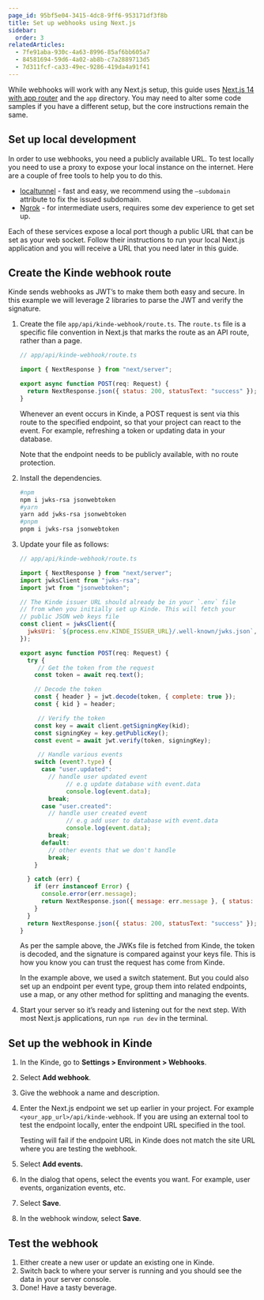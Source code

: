 ```yaml
---
page_id: 95bf5e04-3415-4dc8-9ff6-953171df3f8b
title: Set up webhooks using Next.js
sidebar:
  order: 3
relatedArticles:
  - 7fe91aba-930c-4a63-8996-85af6bb605a7
  - 84581694-59d6-4a02-ab8b-c7a2889713d5
  - 7d311fcf-ca33-49ec-9286-419da4a91f41
---
```


While webhooks will work with any Next.js setup, this guide uses [Next.js 14 with app router](/developer-tools/sdks/backend/nextjs-sdk/) and the `app` directory. You may need to alter some code samples if you have a different setup, but the core instructions remain the same.

## Set up local development

In order to use webhooks, you need a publicly available URL. To test locally you need to use a proxy to expose your local instance on the internet. Here are a couple of free tools to help you to do this.

- [localtunnel](https://theboroer.github.io/localtunnel-www/) - fast and easy, we recommend using the `—subdomain` attribute to fix the issued subdomain.
- [Ngrok](https://ngrok.com/) - for intermediate users, requires some dev experience to get set up.

Each of these services expose a local port though a public URL that can be set as your web socket. Follow their instructions to run your local Next.js application and you will receive a URL that you need later in this guide.

## Create the Kinde webhook route

Kinde sends webhooks as JWT’s to make them both easy and secure. In this example we will leverage 2 libraries to parse the JWT and verify the signature.

1. Create the file `app/api/kinde-webhook/route.ts`. The `route.ts` file is a specific file convention in Next.js that marks the route as an API route, rather than a page.

   ```jsx
   // app/api/kinde-webhook/route.ts

   import { NextResponse } from "next/server";

   export async function POST(req: Request) {
     return NextResponse.json({ status: 200, statusText: "success" });
   }
   ```

   Whenever an event occurs in Kinde, a POST request is sent via this route to the specified endpoint, so that your project can react to the event. For example, refreshing a token or updating data in your database.

   Note that the endpoint needs to be publicly available, with no route protection.

2. Install the dependencies.

   ```bash
   #npm
   npm i jwks-rsa jsonwebtoken
   #yarn
   yarn add jwks-rsa jsonwebtoken
   #pnpm
   pnpm i jwks-rsa jsonwebtoken
   ```

3. Update your file as follows:

   ```jsx
   // app/api/kinde-webhook/route.ts

   import { NextResponse } from "next/server";
   import jwksClient from "jwks-rsa";
   import jwt from "jsonwebtoken";

   // The Kinde issuer URL should already be in your `.env` file
   // from when you initially set up Kinde. This will fetch your
   // public JSON web keys file
   const client = jwksClient({
     jwksUri: `${process.env.KINDE_ISSUER_URL}/.well-known/jwks.json`,
   });

   export async function POST(req: Request) {
     try {
   		// Get the token from the request
       const token = await req.text();

       // Decode the token
       const { header } = jwt.decode(token, { complete: true });
       const { kid } = header;

   		// Verify the token
       const key = await client.getSigningKey(kid);
       const signingKey = key.getPublicKey();
       const event = await jwt.verify(token, signingKey);

   		// Handle various events
       switch (event?.type) {
         case "user.updated":
           // handle user updated event
   				// e.g update database with event.data
   				console.log(event.data);
           break;
         case "user.created":
           // handle user created event
   				// e.g add user to database with event.data
   				console.log(event.data);
           break;
         default:
           // other events that we don't handle
           break;
       }

     } catch (err) {
       if (err instanceof Error) {
         console.error(err.message);
         return NextResponse.json({ message: err.message }, { status: 400 });
       }
     }
     return NextResponse.json({ status: 200, statusText: "success" });
   }
   ```

   As per the sample above, the JWKs file is fetched from Kinde, the token is decoded, and the signature is compared against your keys file. This is how you know you can trust the request has come from Kinde.

   <Aside title="Handling different event types">

   In the example above, we used a switch statement. But you could also set up an endpoint per event type, group them into related endpoints, use a map, or any other method for splitting and managing the events.

   </Aside>

4. Start your server so it’s ready and listening out for the next step. With most Next.js applications, run `npm run dev` in the terminal.

## Set up the webhook in Kinde

1. In the Kinde, go to **Settings > Environment > Webhooks**.
2. Select **Add webhook**.
3. Give the webhook a name and description.
4. Enter the Next.js endpoint we set up earlier in your project. For example `<your_app_url>/api/kinde-webhook`. If you are using an external tool to test the endpoint locally, enter the endpoint URL specified in the tool.

   <Aside type="warning" title="Make sure URLs match">

   Testing will fail if the endpoint URL in Kinde does not match the site URL where you are testing the webhook.

   </Aside>

5. Select **Add events.**
6. In the dialog that opens, select the events you want. For example, user events, organization events, etc.
7. Select **Save**.
8. In the webhook window, select **Save**.

## Test the webhook

1. Either create a new user or update an existing one in Kinde.
2. Switch back to where your server is running and you should see the data in your server console.
3. Done! Have a tasty beverage.
